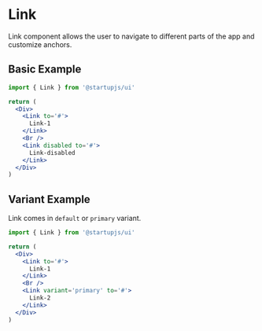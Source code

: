 
# Link

Link component allows the user to navigate to different parts of the app and customize anchors.

## Basic Example

```jsx
import { Link } from '@startupjs/ui'
```

```jsx example
return (
  <Div>
    <Link to='#'>
      Link-1
    </Link>
    <Br />
    <Link disabled to='#'>
      Link-disabled
    </Link>
  </Div>
)
```

## Variant Example

Link comes in `default` or `primary` variant.

```jsx
import { Link } from '@startupjs/ui'
```

```jsx example
return (
  <Div>
    <Link to='#'>
      Link-1
    </Link>
    <Br />
    <Link variant='primary' to='#'>
      Link-2
    </Link>
  </Div>
)
```